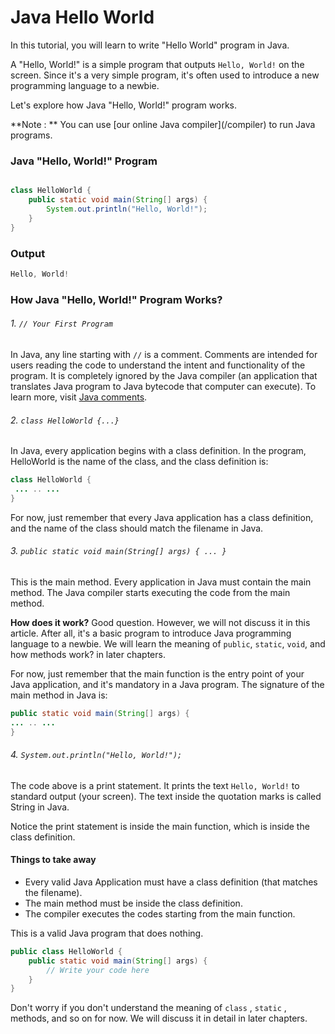 
# Java Hello World

In this tutorial, you will learn to write "Hello World" program in Java.

A "Hello, World!" is a simple program that outputs `Hello, World!` on the screen. Since it's a very simple program, it's often used to introduce a new programming language to a newbie.

Let's explore how Java "Hello, World!" program works.

<Callout emoji="📃">
  **Note : ** You can use [our online Java compiler](/compiler) to run Java
  programs.
</Callout>

### Java "Hello, World!" Program

```java

class HelloWorld {
    public static void main(String[] args) {
        System.out.println("Hello, World!");
    }
}

```

### Output

```java
Hello, World!
```

### How Java "Hello, World!" Program Works?

###### 1. `// Your First Program`

In Java, any line starting with `//` is a comment. Comments are intended for users reading the code to understand the intent and functionality of the program. It is completely ignored by the Java compiler (an application that translates Java program to Java bytecode that computer can execute). To learn more, visit [Java comments](/java-introduction/comments).

###### 2. `class HelloWorld {...}`

In Java, every application begins with a class definition. In the program, HelloWorld is the name of the class, and the class definition is:

```java
class HelloWorld {
 ... .. ...
}

```

For now, just remember that every Java application has a class definition, and the name of the class should match the filename in Java.

###### 3. `public static void main(String[] args) { ... }`

This is the main method. Every application in Java must contain the main method. The Java compiler starts executing the code from the main method.

**How does it work?** Good question. However, we will not discuss it in this article. After all, it's a basic program to introduce Java programming language to a newbie. We will learn the meaning of `public`, `static`, `void`, and how methods work? in later chapters.

For now, just remember that the main function is the entry point of your Java application, and it's mandatory in a Java program. The signature of the main method in Java is:

```java
public static void main(String[] args) {
... .. ...
}
```

###### 4. `System.out.println("Hello, World!");`

The code above is a print statement. It prints the text `Hello, World!` to standard output (your screen). The text inside the quotation marks is called String in Java.

Notice the print statement is inside the main function, which is inside the class definition.

#### Things to take away

- Every valid Java Application must have a class definition (that matches the filename).
- The main method must be inside the class definition.
- The compiler executes the codes starting from the main function.

This is a valid Java program that does nothing.

```java
public class HelloWorld {
    public static void main(String[] args) {
        // Write your code here
    }
}
```

Don't worry if you don't understand the meaning of `class` , `static` , methods, and so on for now. We will discuss it in detail in later chapters.
